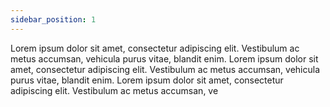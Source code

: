 ```yaml
---
sidebar_position: 1
---
```



<Demo>
  <Article title="HELLO" className="max-w-md">
    Lorem ipsum dolor sit amet, consectetur adipiscing elit. Vestibulum ac metus
    accumsan, vehicula purus vitae, blandit enim. Lorem ipsum dolor sit amet,
    consectetur adipiscing elit. Vestibulum ac metus accumsan, vehicula purus
    vitae, blandit enim. Lorem ipsum dolor sit amet, consectetur adipiscing
    elit. Vestibulum ac metus accumsan, ve
  </Article>
</Demo>
